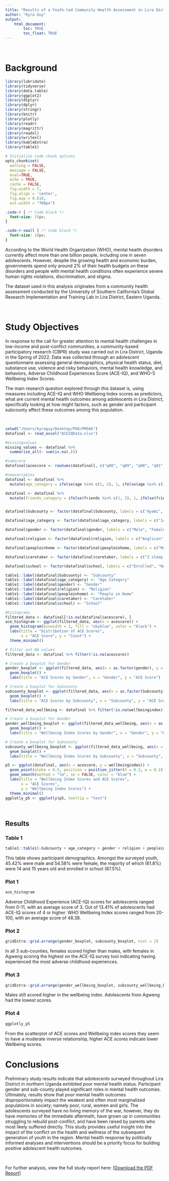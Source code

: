 ```yaml
---
title: "Results of a Youth-led Community Health Assessment in Lira District, Northern Uganda" 
author: "Kyra Guy"
output: 
    html_document:
        toc: TRUE
        toc_float: TRUE
---
```


<br>

# Background

```r

library(lubridate)
library(tidyverse)
library(data.table)
library(ggplot2)
library(dtplyr)
library(dplyr)
library(stringr)
library(knitr)
library(plotly)
library(readr)
library(magrittr)
library(readxl)
library(writexl)
library(kableExtra)
library(table1)

# Initialize code chunk options
opts_chunk$set(
  warning = FALSE,
  message = FALSE,
  eval=TRUE,
  echo = TRUE,
  cache = FALSE,
  fig.width = 7, 
  fig.align = 'center',
  fig.asp = 0.618,
  out.width = "700px")
```

```css
.code-r { /* Code block */
  font-size: 15px;
}

.code-r-small { /* Code block */
  font-size: 10px;
}
```

According to the World Health Organization (WHO), mental health disorders currently affect more than one billion people, including one in seven adolescents. However, despite the growing health and economic burden, governments spend only around 2% of their health budgets on these disorders and people with mental health conditions often experience severe human rights violations, discrimination, and stigma.

The dataset used in this analysis originates from a community health assessment conducted by the University of Southern California's Global Research Implementation and Training Lab in Lira District, Eastern Uganda.

<br>

# Study Objectives

In response to the call for greater attention to mental health challenges in low-income and post-conflict communities, a community-based participatory research (CBPR) study was carried out in Lira District, Uganda in the Spring of 2022. Data was collected through an adolescent questionnaire assessing general demographics, physical health status, diet, substance use, violence and risky behaviors, mental health knowledge, and behaviors, Adverse Childhood Experiences Score (ACE-IQ), and WHO-5 Wellbeing Index Scores.

The main research question explored through this dataset is, using measures including ACE-IQ and WHO Wellbeing Index scores as predictors, what are current mental health outcomes among adolescents in Lira District, specifically looking at how might factors, such as gender and participant subcounty affect these outcomes among this population.

<br>

```r
setwd("/Users/kyraguy/Desktop/PhD/PM566")
datafinal <- read_excel("ACEIQData.xlsx")
```

```r
#missingvalues
missing_values <- datafinal %>%
  summarise_all(~ sum(is.na(.)))

#sumscore
datafinal$acescore <- rowSums(datafinal[, c("q88", "q89", "q90", "q91", "q92", "q93", "q94", "q95", "q96", "q97", "q98", "q99", "q100")], na.rm = TRUE)

#newvariables
datafinal <- datafinal %>%
  mutate(age_category = ifelse(age %in% c(1, 2), 1, ifelse(age %in% c(3, 4), 2, NA)))

datafinal <- datafinal %>%
  mutate(friends_category = ifelse(friends %in% c(1, 2), 1, ifelse(friends %in% c(3, 4), 2, NA)))


datafinal$Subcounty <- factor(datafinal$Subcounty, labels = c("Ayami", "Aromo", "Agweng"))

datafinal$age_category <- factor(datafinal$age_category, labels = c("14-15", "16-17"))

datafinal$gender <- factor(datafinal$gender, labels = c("Male", "Female"))

datafinal$religion <- factor(datafinal$religion, labels = c("Anglican", "Roman Catholic", "Muslim", "Pentecostal", "Jewish"))

datafinal$peopleinhome <- factor(datafinal$peopleinhome, labels = c("Mother", "Father", "Brother/Sister", "Grandparent"))

datafinal$caretaker <- factor(datafinal$caretaker, labels = c("I sleep alone", "2 people", "3 people", "4 people", "5 or more people"))

datafinal$school <- factor(datafinal$school, labels = c("Enrolled", "Not enrolled"))
```

```r
table1::label(datafinal$Subcounty) <- "Subcounty"
table1::label(datafinal$age_category) <- "Age Category"
table1::label(datafinal$gender) <- "Gender"
table1::label(datafinal$religion) <- "Religion"
table1::label(datafinal$peopleinhome) <- "People in Home"
table1::label(datafinal$caretaker) <- "Caretaker"
table1::label(datafinal$school) <- "School"
```

```r
#histograms
filtered_data <- datafinal[!is.na(datafinal$acescore), ]
ace_histogram <- ggplot(filtered_data, aes(x = acescore)) +
  geom_histogram(binwidth = 1, fill = "skyblue", color = "black") +
  labs(title = "Distribution of ACE Scores",
       x = "ACE Score", y = "Count") +
  theme_minimal()
```

```r

# Filter out NA values
filtered_data <- datafinal %>% filter(!is.na(acescore))

# Create a boxplot for Gender
gender_boxplot <- ggplot(filtered_data, aes(x = as.factor(gender), y = acescore)) +
  geom_boxplot() +
  labs(title = "ACE Scores by Gender", x = "Gender", y = "ACE Score")

# Create a boxplot for Subcounty
subcounty_boxplot <- ggplot(filtered_data, aes(x = as.factor(Subcounty), y = acescore)) +
  geom_boxplot() +
  labs(title = "ACE Scores by Subcounty", x = "Subcounty", y = "ACE Score")
```

```r
filtered_data_wellbeing <- datafinal %>% filter(!is.na(wellbeingindex))

# Create a boxplot for Gender
gender_wellbeing_boxplot <- ggplot(filtered_data_wellbeing, aes(x = as.factor(gender), y = wellbeingindex)) +
  geom_boxplot() +
  labs(title = "Wellbeing Index Scores by Gender", x = "Gender", y = "Wellbeing Index")

# Create a boxplot for Subcounty
subcounty_wellbeing_boxplot <- ggplot(filtered_data_wellbeing, aes(x = as.factor(Subcounty), y = wellbeingindex)) +
  geom_boxplot() +
  labs(title = "Wellbeing Index Scores by Subcounty", x = "Subcounty", y = "Wellbeing Index")
```

```r
p5 <- ggplot(datafinal, aes(x = acescore, y = wellbeingindex)) +
  geom_point(alpha = 0.5, position = position_jitter(h = 0.2, w = 0.2)) +
  geom_smooth(method = "lm", se = FALSE, color = "blue") +
  labs(title = "Wellbeing Index Scores and ACE Scores",
       x = "ACE Scores",
       y = "Wellbeing Index Scores") +
  theme_minimal()
ggplotly_p5 <- ggplotly(p5, tooltip = "text")
```

<br>

## Results {.tabset}

### Table 1

```r
table1::table1(~Subcounty + age_category + gender + religion + peopleinhome + caretaker + school, data = datafinal)
```

This table shows participant demographics. Amongst the surveyed youth, 45.42% were male and 54.58% were female, the majority of which (61.8%) were 14 and 15 years old and enrolled in school (87.5%).

### Plot 1

```r
ace_histogram
```

Adverse Childhood Experience (ACE-IQ) scores for adolescents ranged from 0-11, with an average score of 3. Out of 13.41% of adolescents had ACE-IQ scores of 4 or higher. WHO Wellbeing Index scores ranged from 20-100, with an average score of 48.38.

### Plot 2

```r
gridExtra::grid.arrange(gender_boxplot, subcounty_boxplot, ncol = 2)
```

In all 3 sub-counties, females scored higher than males, with females in Agweng scoring the highest on the ACE-IQ survey tool indicating having experienced the most adverse childhood experiences.

### Plot 3

```r
gridExtra::grid.arrange(gender_wellbeing_boxplot, subcounty_wellbeing_boxplot, ncol = 2)
```

Males still scored higher in the wellbeing index. Adolescents from Agweng had the lowest scores.

### Plot 4

```r
ggplotly_p5
```

From the scatterplot of ACE scores and Wellbeing index scores they seem to have a moderate inverse relationship, higher ACE scores indicate lower Wellbeing scores.

# Conclusions

Preliminary study results indicate that adolescents surveyed throughout Lira District in northern Uganda exhibited poor mental health status. Participant gender and sub-county played significant roles in mental health outcomes. Ultimately, results show that poor mental health outcomes disproportionately impact the weakest and often most marginalized populations in society; namely poor, rural, women and girls. The adolescents surveyed have no living memory of the war, however, they do have memories of the immediate aftermath, have grown up in communities struggling to rebuild post-conflict, and have been raised by parents who most likely suffered directly. This study provides useful insight into the impact of the conflict on the health and wellness of the subsequent generation of youth in the region. Mental health response by politically informed analyses and interventions should be a priority focus for building positive adolescent health outcomes.

<br>

For further analysis, view the full study report here: [[Download the PDF Report]](file:///Users/kyraguy/Downloads/HealthAssessment.pdf)
